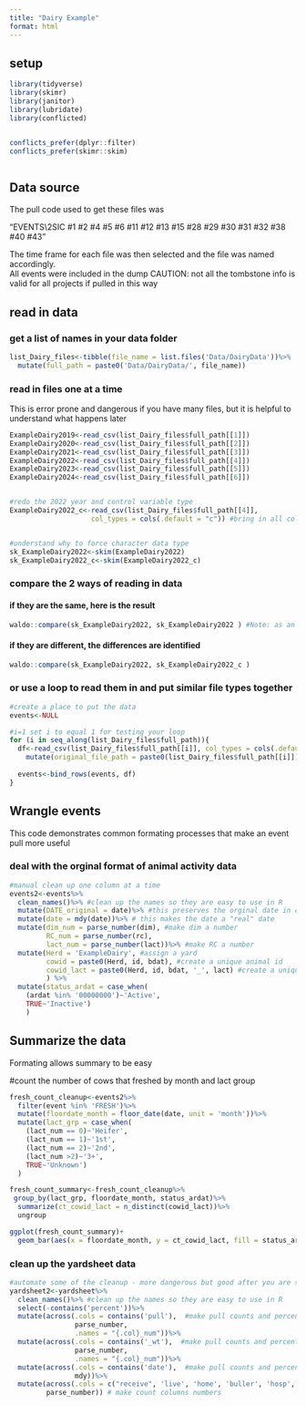 ```yaml
---
title: "Dairy Example"
format: html
---
```


## setup

```r
library(tidyverse)
library(skimr)
library(janitor)
library(lubridate)
library(conflicted)


conflicts_prefer(dplyr::filter)
conflicts_prefer(skimr::skim)



```

## Data source

The pull code used to get these files was

"EVENTS\2SIC #1 #2 #4 #5 #6 #11 #12 #13 #15 #28 #29 #30 #31 #32 #38 #40 #43"

The time frame for each file was then selected and the file was named accordingly.  
All events were included in the dump
CAUTION: not all the tombstone info is valid for all projects if pulled in this way

## read in data

### get a list of names in your data folder

```r
list_Dairy_files<-tibble(file_name = list.files('Data/DairyData'))%>%
  mutate(full_path = paste0('Data/DairyData/', file_name))

```


### read in files one at a time

This is error prone and dangerous if you have many files, but it is helpful to understand what happens later

```r
ExampleDairy2019<-read_csv(list_Dairy_files$full_path[[1]])
ExampleDairy2020<-read_csv(list_Dairy_files$full_path[[2]])
ExampleDairy2021<-read_csv(list_Dairy_files$full_path[[3]])
ExampleDairy2022<-read_csv(list_Dairy_files$full_path[[4]])
ExampleDairy2023<-read_csv(list_Dairy_files$full_path[[5]])
ExampleDairy2024<-read_csv(list_Dairy_files$full_path[[6]])


#redo the 2022 year and control variable type
ExampleDairy2022_c<-read_csv(list_Dairy_files$full_path[[4]], 
                    col_types = cols(.default = "c")) #bring in all columns as characters


#understand why to force character data type
sk_ExampleDairy2022<-skim(ExampleDairy2022)
sk_ExampleDairy2022_c<-skim(ExampleDairy2022_c)

```

### compare the 2 ways of reading in data

#### if they are the same, here is the result

```r

waldo::compare(sk_ExampleDairy2022, sk_ExampleDairy2022 ) #Note: as an example of perfect match,  compared the same file to itself 

```

#### if they are different, the differences are identified

```r
waldo::compare(sk_ExampleDairy2022, sk_ExampleDairy2022_c ) 

```

### or use a loop to read them in and put similar file types together

```r


#create a place to put the data
events<-NULL

#i=1 set i to equal 1 for testing your loop
for (i in seq_along(list_Dairy_files$full_path)){
  df<-read_csv(list_Dairy_files$full_path[[i]], col_types = cols(.default = "c"))%>%
    mutate(original_file_path = paste0(list_Dairy_files$full_path[[i]]))
  
  events<-bind_rows(events, df)
}

```

## Wrangle events

This code demonstrates common formating processes that make an event pull more useful



### deal with the orginal format of animal activity data
```r
#manual clean up one column at a time
events2<-events%>%
  clean_names()%>% #clean up the names so they are easy to use in R
  mutate(DATE_original = date)%>% #this preserves the orginal date in case your reformating fails
  mutate(date = mdy(date))%>% # this makes the date a "real" date
  mutate(dim_num = parse_number(dim), #make dim a number
         RC_num = parse_number(rc), 
         lact_num = parse_number(lact))%>% #make RC a number
  mutate(Herd = 'ExampleDairy', #assign a yard
         cowid = paste0(Herd, id, bdat), #create a unique animal id 
         cowid_lact = paste0(Herd, id, bdat, '_', lact) #create a unique id for cow/lactation
         ) %>%
  mutate(status_ardat = case_when(
    (ardat %in% '00000000')~'Active', 
    TRUE~'Inactive')
    )


```

## Summarize the data

Formating allows summary to be easy

#count the number of cows that freshed by month and lact group
```r

fresh_count_cleanup<-events2%>%
  filter(event %in% 'FRESH')%>%
  mutate(floordate_month = floor_date(date, unit = 'month'))%>% 
  mutate(lact_grp = case_when(
    (lact_num == 0)~'Heifer', 
    (lact_num == 1)~'1st', 
    (lact_num == 2)~'2nd', 
    (lact_num >2)~'3+', 
    TRUE~'Unknown')
  )

fresh_count_summary<-fresh_count_cleanup%>%
 group_by(lact_grp, floordate_month, status_ardat)%>%
  summarize(ct_cowid_lact = n_distinct(cowid_lact))%>%
  ungroup

ggplot(fresh_count_summary)+
  geom_bar(aes(x = floordate_month, y = ct_cowid_lact, fill = status_ardat), stat = 'identity')

```


### clean up the yardsheet data

```r
#automate some of the cleanup - more dangerous but good after you are sure of your data
yardsheet2<-yardsheet%>%
  clean_names()%>% #clean up the names so they are easy to use in R
  select(-contains('percent'))%>%
  mutate(across(.cols = contains('pull'),  #make pull counts and percentages numbers
                parse_number, 
                .names = "{.col}_num"))%>%
  mutate(across(.cols = contains('_wt'),  #make pull counts and percentages numbers
                parse_number, 
                .names = "{.col}_num"))%>%
  mutate(across(.cols = contains('date'),  #make pull counts and percentages numbers
                mdy))%>%
  mutate(across(.cols = c("receive", 'live', 'home', 'buller', 'hosp', 'ship', 'dead', 'transfer_out', 'railed'), 
         parse_number)) # make count columns numbers






```



